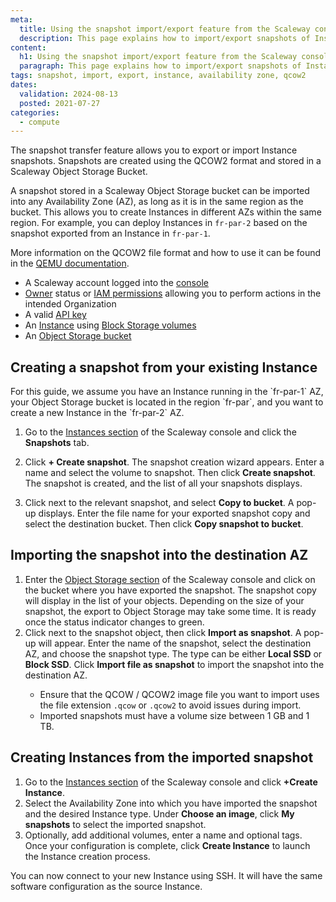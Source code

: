 ```yaml
---
meta:
  title: Using the snapshot import/export feature from the Scaleway console
  description: This page explains how to import/export snapshots of Instances using the Scaleway console.
content:
  h1: Using the snapshot import/export feature from the Scaleway console
  paragraph: This page explains how to import/export snapshots of Instances using the Scaleway console.
tags: snapshot, import, export, instance, availability zone, qcow2
dates:
  validation: 2024-08-13
  posted: 2021-07-27
categories:
  - compute
---
```


The snapshot transfer feature allows you to export or import Instance snapshots. Snapshots are created using the QCOW2 format and stored in a Scaleway Object Storage Bucket.

A snapshot stored in a Scaleway Object Storage bucket can be imported into any Availability Zone (AZ), as long as it is in the same region as the bucket. This allows you to create Instances in different AZs within the same region. For example, you can deploy Instances in `fr-par-2` based on the snapshot exported from an Instance in `fr-par-1`.

More information on the QCOW2 file format and how to use it can be found in the [QEMU documentation](https://www.qemu.org/docs/master/system/images.html#cmdoption-image-formats-arg-qcow2).

<Macro id="requirements" />

- A Scaleway account logged into the [console](https://console.scaleway.com)
- [Owner](/identity-and-access-management/iam/concepts/#owner) status or [IAM permissions](/identity-and-access-management/iam/concepts/#permission) allowing you to perform actions in the intended Organization
- A valid [API key](/identity-and-access-management/iam/how-to/create-api-keys/)
- An [Instance](/compute/instances/how-to/create-an-instance/) using [Block Storage volumes](/storage/block/how-to/create-a-volume/)
- An [Object Storage bucket](/storage/object/how-to/create-a-bucket/)

## Creating a snapshot from your existing Instance

<Message type="note">
For this guide, we assume you have an Instance running in the `fr-par-1` AZ, your Object Storage bucket is located in the region `fr-par`, and you want to create a new Instance in the `fr-par-2` AZ.
</Message>

1. Go to the [Instances section](https://console.scaleway.com/instance/servers) of the Scaleway console and click the **Snapshots** tab.
2. Click **+ Create snapshot**. The snapshot creation wizard appears. Enter a name and select the volume to snapshot. Then click **Create snapshot**. The snapshot is created, and the list of all your snapshots displays.

3. Click <Icon name="more" /> next to the relevant snapshot, and select **Copy to bucket**. A pop-up displays. Enter the file name for your exported snapshot copy and select the destination bucket. Then click **Copy snapshot to bucket**.

## Importing the snapshot into the destination AZ

1. Enter the [Object Storage section](https://console.scaleway.com/object-storage/buckets) of the Scaleway console and click on the bucket where you have exported the snapshot. The snapshot copy will display in the list of your objects.
    <Message type="note">
    Depending on the size of your snapshot, the export to Object Storage may take some time. It is ready once the status indicator changes to green.
    </Message>
2. Click <Icon name="more" /> next to the snapshot object, then click **Import as snapshot**. A pop-up will appear. Enter the name of the snapshot, select the destination AZ, and choose the snapshot type.
    The type can be either **Local SSD** or **Block SSD**. Click **Import file as snapshot** to import the snapshot into the destination AZ.
    <Message type="important">
      - Ensure that the QCOW / QCOW2 image file you want to import uses the file extension `.qcow` or `.qcow2` to avoid issues during import.
      - Imported snapshots must have a volume size between 1 GB and 1 TB.
    </Message>

## Creating Instances from the imported snapshot

1. Go to the [Instances section](https://console.scaleway.com/instance/servers) of the Scaleway console and click **+Create Instance**.
2. Select the Availability Zone into which you have imported the snapshot and the desired Instance type. Under **Choose an image**, click **My snapshots** to select the imported snapshot.
3. Optionally, add additional volumes, enter a name and optional tags. Once your configuration is complete, click **Create Instance** to launch the Instance creation process.

You can now connect to your new Instance using SSH. It will have the same software configuration as the source Instance.